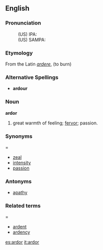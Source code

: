 ==English==
===Pronunciation===
:(US) IPA: 
:(US) SAMPA: 

===Etymology===
From the Latin ''[[ardere]]'', (to burn)

===Alternative Spellings===
*'''ardour'''

===Noun===
'''ardor'''

# great warmth of feeling; [[fervor]]; passion.

===Synonyms====
*[[zeal]]
*[[intensity]]
*[[passion]]

===Antonyms===
*[[apathy]]

===Related terms====
*[[ardent]]
*[[ardency]]

[[es:ardor]]
[[it:ardor]]